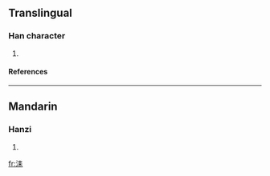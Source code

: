 ==Translingual==
===Han character===
{{Han char|rn=85|rad=水|as=06|sn=9|four=|canj=水手木 (EQD)}}
# {{defn|Han|sort=水06}}
====References====
{{Han ref|kx=0621.040|dkj=17391|dj=1017.030|hdz=31608.040|uh=6D21|ud=27937}}

----
==Mandarin==
===Hanzi===
{{cmn-hanzi|pin=[[lěi]] ([[lei3]])|wg=lei<sup>3</sup>}}
# {{defn|Mandarin}}

[[fr:洡]]